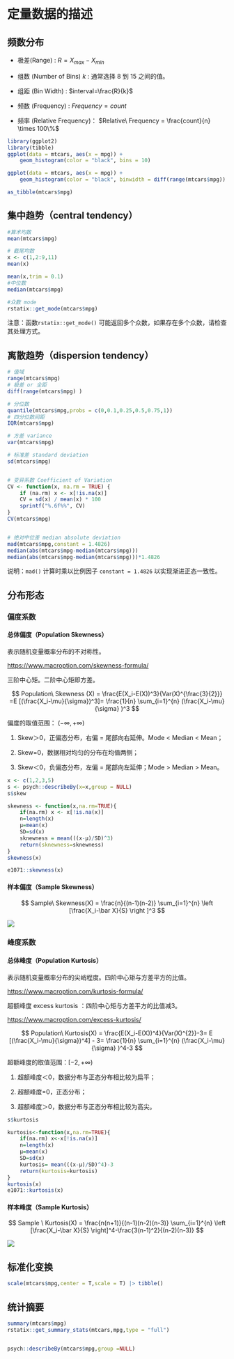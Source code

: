 # 定量数据的描述

## 频数分布

-   极差(Range) : $R=X_{max}-X_{min}$

-   组数 (Number of Bins) $k$ : 通常选择 $8$ 到 $15$ 之间的值。

-   组距 (Bin Width) : $interval=\frac{R}{k}$

-   频数 (Frequency) : $Frequency = count$

-   频率 (Relative Frequency)： $Relative\ Frequency = \frac{count}{n} \times 100\%$

```r
library(ggplot2)
library(tibble)
ggplot(data = mtcars, aes(x = mpg)) +
    geom_histogram(color = "black", bins = 10)

ggplot(data = mtcars, aes(x = mpg)) +
    geom_histogram(color = "black", binwidth = diff(range(mtcars$mpg)) / 9)

```

```r
as_tibble(mtcars$mpg)
```

## 集中趋势（central tendency）

```r
#算术均数
mean(mtcars$mpg)     

# 截尾均数
x <- c(1,2:9,11)
mean(x)

mean(x,trim = 0.1)
#中位数
median(mtcars$mpg)   

#众数 mode 
rstatix::get_mode(mtcars$mpg)
```

注意：函数`rstatix::get_mode()` 可能返回多个众数，如果存在多个众数，请检查其处理方式。

## 离散趋势（dispersion tendency）

```r
# 值域
range(mtcars$mpg)  
# 极差 or 全距
diff(range(mtcars$mpg) )  

# 分位数
quantile(mtcars$mpg,probs = c(0,0.1,0.25,0.5,0.75,1))    
# 四分位数间距
IQR(mtcars$mpg)     

# 方差 variance
var(mtcars$mpg)       

# 标准差 standard deviation
sd(mtcars$mpg)       


# 变异系数 Coefficient of Variation
CV <- function(x, na.rm = TRUE) {  
    if (na.rm) x <- x[!is.na(x)]
    CV = sd(x) / mean(x) * 100
    sprintf("%.6f%%", CV)
}
CV(mtcars$mpg)


# 绝对中位差 median absolute deviation
mad(mtcars$mpg,constant = 1.4826)
median(abs(mtcars$mpg-median(mtcars$mpg)))
median(abs(mtcars$mpg-median(mtcars$mpg)))*1.4826
```

说明：`mad()` 计算时乘以比例因子 `constant = 1.4826` 以实现渐进正态一致性。

## 分布形态

### 偏度系数

#### 总体偏度（Population Skewness）

表示随机变量概率分布的不对称性。

<https://www.macroption.com/skewness-formula/>

三阶中心矩。二阶中心矩即方差。

$$ 
Population\ Skewness (X) =  \frac{E(X_i-E(X))^3}{Var(X)^{\frac{3}{2}}} =E  [(\frac{X_i-\mu}{\sigma})^3]= \frac{1}{n} \sum_{i=1}^{n}  (\frac{X_i-\mu}{\sigma} )^3
$$

偏度的取值范围： $(-\infty,+\infty)$

1.  Skew＞0，正偏态分布，右偏 = 尾部向右延伸。Mode \< Median \< Mean；

2.  Skew=0，数据相对均匀的分布在均值两侧；

3.  Skew＜0，负偏态分布，左偏 = 尾部向左延伸；Mode \> Median \> Mean。

```r
x <- c(1,2,3,5)
s <- psych::describeBy(x=x,group = NULL)
s$skew

skewness <- function(x,na.rm=TRUE){
    if(na.rm) x <- x[!is.na(x)]
    n=length(x)
    μ=mean(x)
    SD=sd(x)
    sknewness = mean(((x-μ)/SD)^3)
    return(sknewness=sknewness)
}
skewness(x)

e1071::skewness(x)
```

#### 样本偏度（Sample Skewness）

$$ 
Sample\ Skewness(X) =  \frac{n}{(n-1)(n-2)} \sum_{i=1}^{n}  \left [\frac{X_i-\bar X}{S} \right ]^3
$$

![](images/sample_skewness_SE.png){fig-align="center"}

### 峰度系数

#### 总体峰度（Population Kurtosis）

表示随机变量概率分布的尖峭程度。四阶中心矩与方差平方的比值。

<https://www.macroption.com/kurtosis-formula/>

超额峰度 excess kurtosis ：四阶中心矩与方差平方的比值减3。

<https://www.macroption.com/excess-kurtosis/>

$$
Population\ Kurtosis(X) =  \frac{E(X_i-E(X))^4}{Var(X)^{2}}-3= E  [(\frac{X_i-\mu}{\sigma})^4] - 3= \frac{1}{n} \sum_{i=1}^{n}  (\frac{X_i-\mu}{\sigma} )^4-3
$$

超额峰度的取值范围：$[-2,+\infty)$

1.  超额峰度＜0，数据分布与正态分布相比较为扁平；

2.  超额峰度=0，正态分布；

3.  超额峰度＞0，数据分布与正态分布相比较为高尖。

```r
s$kurtosis

kurtosis<-function(x,na.rm=TRUE){
    if(na.rm) x<-x[!is.na(x)]
    n=length(x)
    μ=mean(x)
    SD=sd(x)
    kurtosis= mean(((x-μ)/SD)^4)-3
    return(kurtosis=kurtosis)
}
kurtosis(x)
e1071::kurtosis(x)
```

#### 样本峰度（Sample Kurtosis）

$$
Sample \ Kurtosis(X) =   \frac{n(n+1)}{(n-1)(n-2)(n-3)} \sum_{i=1}^{n} \left [\frac{X_i-\bar X}{S} \right]^4-\frac{3(n-1)^2}{(n-2)(n-3)}
$$

![](images/sample_kurtosis_SE.png){fig-align="center"}

## 标准化变换

```r
scale(mtcars$mpg,center = T,scale = T) |> tibble()
```

## 统计摘要

```r
summary(mtcars$mpg)
rstatix::get_summary_stats(mtcars,mpg,type = "full")


psych::describeBy(mtcars$mpg,group =NULL)
```
